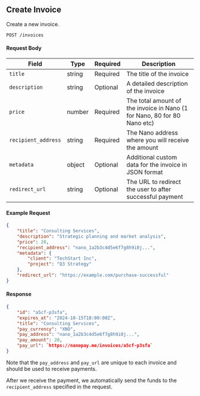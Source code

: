 ## Create Invoice

Create a new invoice.

```http
POST /invoices
```

#### Request Body

| Field               | Type   | Required | Description                                                              |
| ------------------- | ------ | -------- | ------------------------------------------------------------------------ |
| `title`             | string | Required | The title of the invoice                                                 |
| `description`       | string | Optional | A detailed description of the invoice                                    |
| `price`             | number | Required | The total amount of the invoice in Nano (1 for Nano, 80 for 80 Nano etc) |
| `recipient_address` | string | Required | The Nano address where you will receive the amount                       |
| `metadata`          | object | Optional | Additional custom data for the invoice in JSON format                    |
| `redirect_url`      | string | Optional | The URL to redirect the user to after successful payment                 |

#### Example Request

```json
{
	"title": "Consulting Services",
	"description": "Strategic planning and market analysis",
	"price": 20,
	"recipient_address": "nano_1a2b3c4d5e6f7g8h9i0j...",
	"metadata": {
		"client": "TechStart Inc",
		"project": "Q3 Strategy"
	},
	"redirect_url": "https://example.com/purchase-successful"
}
```

#### Response

```json
{
	"id": "a5cf-p3sfa",
	"expires_at": "2024-10-15T18:00:00Z",
	"title": "Consulting Services",
	"pay_currency": "XNO",
	"pay_address": "nano_1a2b3c4d5e6f7g8h9i0j...",
	"pay_amount": 20,
	"pay_url": `https://nanopay.me/invoices/a5cf-p3sfa`
}
```

Note that the `pay_address` and `pay_url` are unique to each invoice and should be used to receive payments.

After we receive the payment, we automatically send the funds to the `recipient_address` specified in the request.
